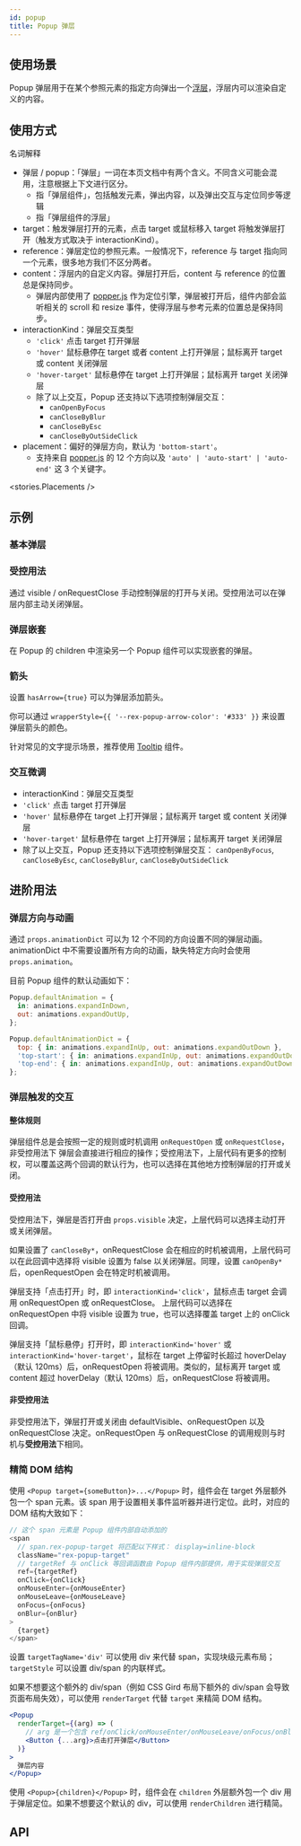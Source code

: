 ```yaml
---
id: popup
title: Popup 弹层
---
```



## 使用场景

Popup 弹层用于在某个参照元素的指定方向弹出一个[浮层](overlay)，浮层内可以渲染自定义的内容。

## 使用方式

名词解释

- 弹层 / popup：「弹层」一词在本页文档中有两个含义。不同含义可能会混用，注意根据上下文进行区分。
  - 指「弹层组件」，包括触发元素，弹出内容，以及弹出交互与定位同步等逻辑
  - 指「弹层组件的浮层」
- target：触发弹层打开的元素，点击 target 或鼠标移入 target 将触发弹层打开（触发方式取决于 interactionKind）。
- reference：弹层定位的参照元素。一般情况下，reference 与 target 指向同一个元素，很多地方我们不区分两者。
- content：浮层内的自定义内容。弹层打开后，content 与 reference 的位置总是保持同步。
  - 弹层内部使用了 [popper.js](https://popper.js.org/) 作为定位引擎，弹层被打开后，组件内部会监听相关的 scroll 和 resize 事件，使得浮层与参考元素的位置总是保持同步。
- interactionKind：弹层交互类型
  - `'click'` 点击 target 打开弹层
  - `'hover'` 鼠标悬停在 target 或者 content 上打开弹层；鼠标离开 target 或 content 关闭弹层
  - `'hover-target'` 鼠标悬停在 target 上打开弹层；鼠标离开 target 关闭弹层
  - 除了以上交互，Popup 还支持以下选项控制弹层交互：
    - `canOpenByFocus`
    - `canCloseByBlur`
    - `canCloseByEsc`
    - `canCloseByOutSideClick`
- placement：偏好的弹层方向，默认为 `'bottom-start'`。
  - 支持来自 [popper.js](https://popper.js.org/docs/v2/constructors/#options) 的 12 个方向以及 `'auto' | 'auto-start' | 'auto-end'` 这 3 个关键字。

<stories.Placements />

## 示例

### 基本弹层

<Story fn={stories.Basic} />

### 受控用法

通过 visible / onRequestClose 手动控制弹层的打开与关闭。受控用法可以在弹层内部主动关闭弹层。

<Story fn={stories.Controlled} />

### 弹层嵌套

在 Popup 的 children 中渲染另一个 Popup 组件可以实现嵌套的弹层。

<Story fn={stories.Nested} />

### 箭头

设置 `hasArrow={true}` 可以为弹层添加箭头。

你可以通过 `wrapperStyle={{ '--rex-popup-arrow-color': '#333' }}` 来设置弹层箭头的颜色。

针对常见的文字提示场景，推荐使用 [Tooltip](tooltip) 组件。

<Story fn={stories.Arrow} />

### 交互微调

- interactionKind：弹层交互类型
- `'click'` 点击 target 打开弹层
- `'hover'` 鼠标悬停在 target 上打开弹层；鼠标离开 target 或 content 关闭弹层
- `'hover-target'` 鼠标悬停在 target 上打开弹层；鼠标离开 target 关闭弹层
- 除了以上交互，Popup 还支持以下选项控制弹层交互： `canOpenByFocus`, `canCloseByEsc`, `canCloseByBlur`, `canCloseByOutSideClick`

<Story fn={stories.InteractionKind} />

## 进阶用法

### 弹层方向与动画

通过 `props.animationDict` 可以为 12 个不同的方向设置不同的弹层动画。 animationDict 中不需要设置所有方向的动画，缺失特定方向时会使用 `props.animation`。

目前 Popup 组件的默认动画如下：

```js
Popup.defaultAnimation = {
  in: animations.expandInDown,
  out: animations.expandOutUp,
};

Popup.defaultAnimationDict = {
  top: { in: animations.expandInUp, out: animations.expandOutDown },
  'top-start': { in: animations.expandInUp, out: animations.expandOutDown },
  'top-end': { in: animations.expandInUp, out: animations.expandOutDown },
};
```

### 弹层触发的交互

#### 整体规则

弹层组件总是会按照一定的规则或时机调用 `onRequestOpen` 或 `onRequestClose`，非受控用法下 弹层会直接进行相应的操作；受控用法下，上层代码有更多的控制权，可以覆盖这两个回调的默认行为，也可以选择在其他地方控制弹层的打开或关闭。

#### 受控用法

受控用法下，弹层是否打开由 `props.visible` 决定，上层代码可以选择主动打开或关闭弹层。

如果设置了 `canCloseBy*`，onRequestClose 会在相应的时机被调用，上层代码可以在此回调中选择将 visible 设置为 false 以关闭弹层。同理，设置 `canOpenBy*` 后，openRequestOpen 会在特定时机被调用。

弹层支持「点击打开」时，即 `interactionKind='click'`，鼠标点击 target 会调用 onRequestOpen 或 onRequestClose。 上层代码可以选择在 onRequestOpen 中将 visible 设置为 true，也可以选择覆盖 target 上的 onClick 回调。

弹层支持「鼠标悬停」打开时，即 `interactionKind='hover'` 或 `interactionKind='hover-target'`，鼠标在 target 上停留时长超过 hoverDelay（默认 120ms）后，onRequestOpen 将被调用。类似的，鼠标离开 target 或 content 超过 hoverDelay（默认 120ms）后，onRequestClose 将被调用。

#### 非受控用法

非受控用法下，弹层打开或关闭由 defaultVisible、onRequestOpen 以及 onRequestClose 决定。onRequestOpen 与 onRequestClose 的调用规则与时机与**受控用法**下相同。

### 精简 DOM 结构

使用 `<Popup target={someButton}>...</Popup>` 时，组件会在 target 外层额外包一个 span 元素。该 span 用于设置相关事件监听器并进行定位。此时，对应的 DOM 结构大致如下：

```js
// 这个 span 元素是 Popup 组件内部自动添加的
<span
  // span.rex-popup-target 将匹配以下样式： display=inline-block
  className="rex-popup-target"
  // targetRef 与 onClick 等回调函数由 Popup 组件内部提供，用于实现弹层交互
  ref={targetRef}
  onClick={onClick}
  onMouseEnter={onMouseEnter}
  onMouseLeave={onMouseLeave}
  onFocus={onFocus}
  onBlur={onBlur}
>
  {target}
</span>
```

设置 `targetTagName='div'` 可以使用 div 来代替 span，实现块级元素布局；`targetStyle` 可以设置 div/span 的内联样式。

如果不想要这个额外的 div/span（例如 CSS Gird 布局下额外的 div/span 会导致页面布局失效），可以使用 `renderTarget` 代替 `target` 来精简 DOM 结构。

```jsx
<Popup
  renderTarget={(arg) => (
    // arg 是一个包含 ref/onClick/onMouseEnter/onMouseLeave/onFocus/onBlur 字段的对象
    <Button {...arg}>点击打开弹层</Button>
  )}
>
  弹层内容
</Popup>
```

使用 `<Popup>{children}</Popup>` 时，组件会在 `children` 外层额外包一个 div 用于弹层定位。如果不想要这个默认的 div，可以使用 `renderChildren` 进行精简。

## API

<PropsTable component={Popup} />
